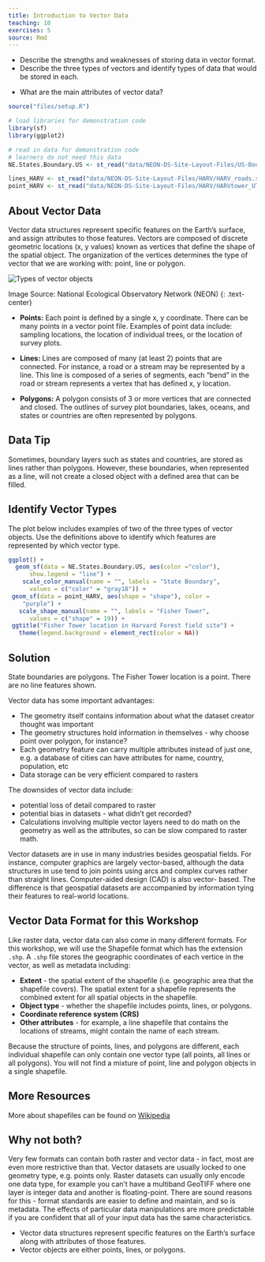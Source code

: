 ```yaml
---
title: Introduction to Vector Data
teaching: 10
exercises: 5
source: Rmd
---
```


::::::::::::::::::::::::::::::::::::::: objectives

- Describe the strengths and weaknesses of storing data in vector format.
- Describe the three types of vectors and identify types of data that would be stored in each.

::::::::::::::::::::::::::::::::::::::::::::::::::

:::::::::::::::::::::::::::::::::::::::: questions

- What are the main attributes of vector data?

::::::::::::::::::::::::::::::::::::::::::::::::::

```r
source("files/setup.R")
```

```r
# load libraries for demonstration code
library(sf)
library(ggplot2)

# read in data for demonstration code
# learners do not need this data
NE.States.Boundary.US <- st_read("data/NEON-DS-Site-Layout-Files/US-Boundary-Layers/Boundary-US-State-NEast.shp")

lines_HARV <- st_read("data/NEON-DS-Site-Layout-Files/HARV/HARV_roads.shp")
point_HARV <- st_read("data/NEON-DS-Site-Layout-Files/HARV/HARVtower_UTM18N.shp")
```

## About Vector Data

Vector data structures represent specific features on the Earth's surface, and
assign attributes to those features. Vectors are composed of discrete geometric
locations (x, y values) known as vertices that define the shape of the spatial
object. The organization of the vertices determines the type of vector that we
are working with: point, line or polygon.

![](fig/dc-spatial-vector/pnt_line_poly.png){alt='Types of vector objects'}

Image Source: National Ecological Observatory Network (NEON)
{: .text-center}

- **Points:** Each point is defined by a single x, y coordinate. There can be
  many points in a vector point file. Examples of point data include: sampling
  locations, the location of individual trees, or the location of survey plots.

- **Lines:** Lines are composed of many (at least 2) points that are connected.
  For instance, a road or a stream may be represented by a line. This line is
  composed of a series of segments, each "bend" in the road or stream represents a
  vertex that has defined x, y location.

- **Polygons:** A polygon consists of 3 or more vertices that are connected and
  closed. The outlines of survey plot boundaries, lakes, oceans, and states or
  countries are often represented by polygons.

:::::::::::::::::::::::::::::::::::::::::  callout

## Data Tip

Sometimes, boundary layers such as states and countries, are stored as lines
rather than polygons. However, these boundaries, when represented as a line,
will not create a closed object with a defined area that can be filled.


::::::::::::::::::::::::::::::::::::::::::::::::::

:::::::::::::::::::::::::::::::::::::::  challenge

## Identify Vector Types

The plot below includes examples of two of the three types of vector
objects. Use the definitions above to identify which features
are represented by which vector type.

```r
ggplot() +
  geom_sf(data = NE.States.Boundary.US, aes(color ="color"), 
      show.legend = "line") +
    scale_color_manual(name = "", labels = "State Boundary", 
      values = c("color" = "gray18")) +
 geom_sf(data = point_HARV, aes(shape = "shape"), color = 
    "purple") +
   scale_shape_manual(name = "", labels = "Fisher Tower", 
      values = c("shape" = 19)) +
 ggtitle("Fisher Tower location in Harvard Forest field site") + 
   theme(legend.background = element_rect(color = NA)) 
```

:::::::::::::::  solution

## Solution

State boundaries are polygons. The Fisher Tower location is
a point. There are no line features shown.



:::::::::::::::::::::::::

::::::::::::::::::::::::::::::::::::::::::::::::::

Vector data has some important advantages:

- The geometry itself contains information about what the dataset creator thought was important
- The geometry structures hold information in themselves - why choose point over polygon, for instance?
- Each geometry feature can carry multiple attributes instead of just one, e.g. a database of cities can have attributes for name, country, population, etc
- Data storage can be very efficient compared to rasters

The downsides of vector data include:

- potential loss of detail compared to raster
- potential bias in datasets - what didn't get recorded?
- Calculations involving multiple vector layers need to do math on the
  geometry as well as the attributes, so can be slow compared to raster math.

Vector datasets are in use in many industries besides geospatial fields. For
instance, computer graphics are largely vector-based, although the data
structures in use tend to join points using arcs and complex curves rather than
straight lines. Computer-aided design (CAD) is also vector- based. The
difference is that geospatial datasets are accompanied by information tying
their features to real-world locations.

## Vector Data Format for this Workshop

Like raster data, vector data can also come in many different formats. For this
workshop, we will use the Shapefile format which has the extension `.shp`. A
`.shp` file stores the geographic coordinates of each vertice in the vector, as
well as metadata including:

- **Extent** - the spatial extent of the shapefile (i.e. geographic area that
  the shapefile covers). The spatial extent for a shapefile represents the
  combined extent for all spatial objects in the shapefile.
- **Object type** - whether the shapefile includes points, lines, or polygons.
- **Coordinate reference system (CRS)**
- **Other attributes** - for example, a line shapefile that contains the
  locations of streams, might contain the name of each stream.

Because the structure of points, lines, and polygons are different, each
individual shapefile can only contain one vector type (all points, all lines
or all polygons). You will not find a mixture of point, line and polygon
objects in a single shapefile.

:::::::::::::::::::::::::::::::::::::::::  callout

## More Resources

More about shapefiles can be found on
[Wikipedia](https://en.wikipedia.org/wiki/Shapefile)


::::::::::::::::::::::::::::::::::::::::::::::::::

:::::::::::::::::::::::::::::::::::::::::  callout

## Why not both?

Very few formats can contain both raster and vector data - in fact, most are
even more restrictive than that. Vector datasets are usually locked to one
geometry type, e.g. points only. Raster datasets can usually only encode one
data type, for example you can't have a multiband GeoTIFF where one layer is
integer data and another is floating-point. There are sound reasons for this -
format standards are easier to define and maintain, and so is metadata. The
effects of particular data manipulations are more predictable if you are
confident that all of your input data has the same characteristics.


::::::::::::::::::::::::::::::::::::::::::::::::::



:::::::::::::::::::::::::::::::::::::::: keypoints

- Vector data structures represent specific features on the Earth's surface along with attributes of those features.
- Vector objects are either points, lines, or polygons.

::::::::::::::::::::::::::::::::::::::::::::::::::


